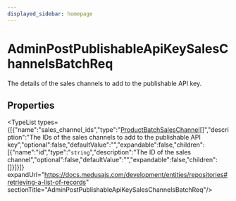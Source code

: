 ```yaml
---
displayed_sidebar: homepage
---
```



# AdminPostPublishableApiKeySalesChannelsBatchReq

The details of the sales channels to add to the publishable API key.

## Properties

<TypeList types={[{"name":"sales_channel_ids","type":"[ProductBatchSalesChannel](medusa.ProductBatchSalesChannel.mdx)[]","description":"The IDs of the sales channels to add to the publishable API key","optional":false,"defaultValue":"","expandable":false,"children":[{"name":"id","type":"`string`","description":"The ID of the sales channel","optional":false,"defaultValue":"","expandable":false,"children":[]}]}]} expandUrl="https://docs.medusajs.com/development/entities/repositories#retrieving-a-list-of-records" sectionTitle="AdminPostPublishableApiKeySalesChannelsBatchReq"/>
